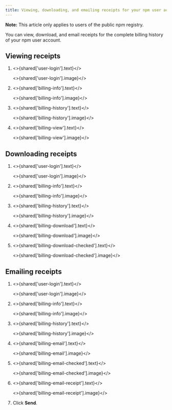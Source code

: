 ```yaml
---
title: Viewing, downloading, and emailing receipts for your npm user account
---
```


<Note>

**Note:** This article only applies to users of the public npm registry.

</Note>

You can view, download, and email receipts for the complete billing history of your npm user account.

## Viewing receipts

1. <>{shared['user-login'].text}</>

   <>{shared['user-login'].image}</>

2. <>{shared['billing-info'].text}</>

   <>{shared['billing-info'].image}</>

3. <>{shared['billing-history'].text}</>

   <>{shared['billing-history'].image}</>

4. <>{shared['billing-view'].text}</>

   <>{shared['billing-view'].image}</>

## Downloading receipts

1. <>{shared['user-login'].text}</>

   <>{shared['user-login'].image}</>

2. <>{shared['billing-info'].text}</>

   <>{shared['billing-info'].image}</>

3. <>{shared['billing-history'].text}</>

   <>{shared['billing-history'].image}</>

4. <>{shared['billing-download'].text}</>

   <>{shared['billing-download'].image}</>

5. <>{shared['billing-download-checked'].text}</>

   <>{shared['billing-download-checked'].image}</>

## Emailing receipts

1. <>{shared['user-login'].text}</>

   <>{shared['user-login'].image}</>

2. <>{shared['billing-info'].text}</>

   <>{shared['billing-info'].image}</>

3. <>{shared['billing-history'].text}</>

   <>{shared['billing-history'].image}</>

4. <>{shared['billing-email'].text}</>

   <>{shared['billing-email'].image}</>

5. <>{shared['billing-email-checked'].text}</>

   <>{shared['billing-email-checked'].image}</>

6. <>{shared['billing-email-receipt'].text}</>

   <>{shared['billing-email-receipt'].image}</>

7. Click **Send**.
